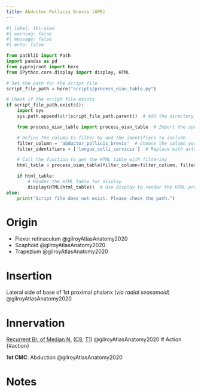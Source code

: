 ```yaml
---
title: Abductor Pollicis Brevis (APB)
---
```



```python
#| label: tbl-oian
#| warning: false
#| message: false
#| echo: false

from pathlib import Path
import pandas as pd
from pyprojroot import here
from IPython.core.display import display, HTML

# Set the path for the script file
script_file_path = here("scripts/process_oian_table.py")

# Check if the script file exists
if script_file_path.exists():
    import sys
    sys.path.append(str(script_file_path.parent))  # Add the directory of the script to the system path

    from process_oian_table import process_oian_table  # Import the specific function

    # Define the column to filter by and the identifiers to include
    filter_column = 'abductor_pollicis_brevis'  # Choose the column you want to filter by
    filter_identifiers = ['longus_colli_cervicis']  # Replace with actual identifiers you want to include

    # Call the function to get the HTML table with filtering
    html_table = process_oian_table(filter_column=filter_column, filter_identifiers=filter_identifiers)

    if html_table:
        # Render the HTML table for display
        display(HTML(html_table))  # Use display to render the HTML properly
else:
    print("Script file does not exist. Please check the path.")

```


# Origin {#origin}

- Flexor retinaculum @gilroyAtlasAnatomy2020
- Scaphoid @gilroyAtlasAnatomy2020
- Trapezium @gilroyAtlasAnatomy2020



# Insertion {#insertion}

Lateral side of base of 1st proximal phalanx
(*via radial seasamoid*) @gilroyAtlasAnatomy2020



# Innervation {#innervation}
[Recurrent Br. of Median N.]({{< var ref-recurrent-branch-of-median-nerve.path >}}) ([C8]({{< var ref-nerve-root.c8 >}}), [T1]({{< var ref-nerve-root.t1 >}})) @gilroyAtlasAnatomy2020 
# Action {#action}

**1st CMC**: Abduction @gilroyAtlasAnatomy2020



# Notes